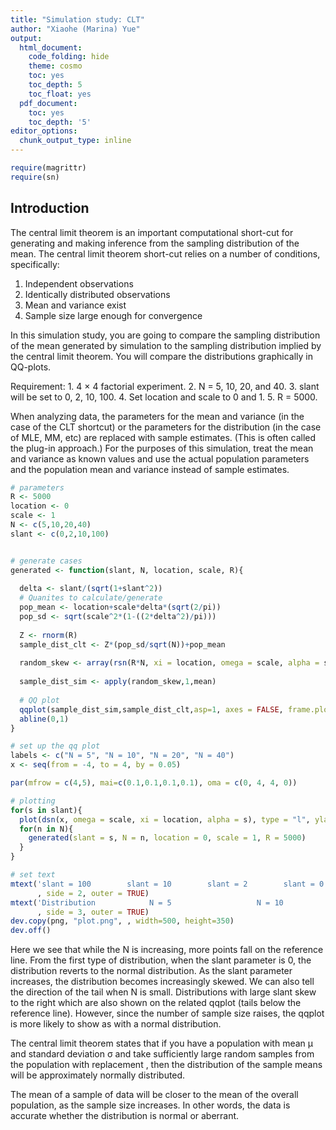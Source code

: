 ```yaml
---
title: "Simulation study: CLT"
author: "Xiaohe (Marina) Yue"
output:
  html_document:
    code_folding: hide
    theme: cosmo
    toc: yes
    toc_depth: 5
    toc_float: yes
  pdf_document:
    toc: yes
    toc_depth: '5'
editor_options:
  chunk_output_type: inline
---
```

```r
require(magrittr)
require(sn)
```


## Introduction
The central limit theorem is an important computational short-cut for generating and making inference from the sampling distribution of the mean. The central limit theorem short-cut relies on a number of conditions, specifically:

1. Independent observations
2. Identically distributed observations
3. Mean and variance exist
4. Sample size large enough for convergence

In this simulation study, you are going to compare the sampling distribution of the mean generated by simulation to the sampling distribution implied by the central limit theorem. You will compare the distributions graphically in QQ-plots.

Requirement:
1. 4 × 4 factorial experiment. 
2. N = 5, 10, 20, and 40. 
3. slant will be set to 0, 2, 10, 100. 
4. Set location and scale to 0 and 1.
5. R = 5000.

When analyzing data, the parameters for the mean and variance (in the case of the CLT shortcut) or the parameters for the distribution (in the case of MLE, MM, etc) are replaced with sample estimates. (This is often called the plug-in approach.) For the purposes of this simulation, treat the mean and variance as known values and use the actual population parameters and the population mean and variance instead of sample estimates.
```r
# parameters
R <- 5000
location <- 0
scale <- 1
N <- c(5,10,20,40)
slant <- c(0,2,10,100)


# generate cases
generated <- function(slant, N, location, scale, R){
  
  delta <- slant/(sqrt(1+slant^2))
  # Quanites to calculate/generate
  pop_mean <- location+scale*delta*(sqrt(2/pi))
  pop_sd <- sqrt(scale^2*(1-((2*delta^2)/pi)))
    
  Z <- rnorm(R)
  sample_dist_clt <- Z*(pop_sd/sqrt(N))+pop_mean
  
  random_skew <- array(rsn(R*N, xi = location, omega = scale, alpha = slant),dim = c(R,N))
  
  sample_dist_sim <- apply(random_skew,1,mean)
  
  # QQ plot
  qqplot(sample_dist_sim,sample_dist_clt,asp=1, axes = FALSE, frame.plot=TRUE, ann = FALSE)
  abline(0,1)
}
```

```r
# set up the qq plot
labels <- c("N = 5", "N = 10", "N = 20", "N = 40")
x <- seq(from = -4, to = 4, by = 0.05) 

par(mfrow = c(4,5), mai=c(0.1,0.1,0.1,0.1), oma = c(0, 4, 4, 0))

# plotting
for(s in slant){
  plot(dsn(x, omega = scale, xi = location, alpha = s), type = "l", ylab = paste0("slant  = ", s), axes = FALSE, frame.plot=TRUE)
  for(n in N){
    generated(slant = s, N = n, location = 0, scale = 1, R = 5000)
  }
}

# set text
mtext('slant = 100        slant = 10        slant = 2        slant = 0'
      , side = 2, outer = TRUE)
mtext('Distribution            N = 5                   N = 10                  N = 20                   N = 40'
      , side = 3, outer = TRUE)
dev.copy(png, "plot.png", , width=500, height=350)
dev.off()
```
Here we see that while the N is increasing, more points fall on the reference line. From the first type of distribution, when the slant parameter is 0, the distribution reverts to the normal distribution. As the slant parameter increases, the distribution becomes increasingly skewed. We can also tell the direction of the tail when N is small. Distributions with large slant skew to the right which are also shown on the related qqplot (tails below the reference line). However, since the number of sample size raises, the qqplot is more likely to show as with a normal distribution. 

The central limit theorem states that if you have a population with mean μ and standard deviation σ and take sufficiently large random samples from the population with replacement , then the distribution of the sample means will be approximately normally distributed. 

The mean of a sample of data will be closer to the mean of the overall population, as the sample size increases. In other words, the data is accurate whether the distribution is normal or aberrant.
